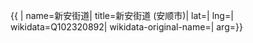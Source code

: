 {{ {{{1|PRC admin/showdata}}}|
name=新安街道|
title=新安街道 (安顺市)|
lat=|
lng=|
wikidata=Q102320892|
wikidata-original-name=|
arg={{{arg|}}}}}